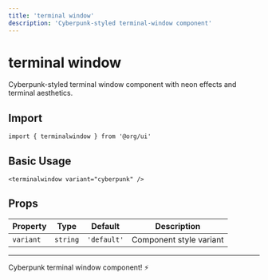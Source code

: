 ```yaml
---
title: 'terminal window'
description: 'Cyberpunk-styled terminal-window component'
---
```


# terminal window

Cyberpunk-styled terminal window component with neon effects and terminal aesthetics.

## Import

```svelte
import { terminalwindow } from '@org/ui'
```

## Basic Usage

```svelte
<terminalwindow variant="cyberpunk" />
```

## Props

| Property | Type | Default | Description |
|----------|------|---------|-------------|
| `variant` | `string` | `'default'` | Component style variant |

---

Cyberpunk terminal window component! ⚡
